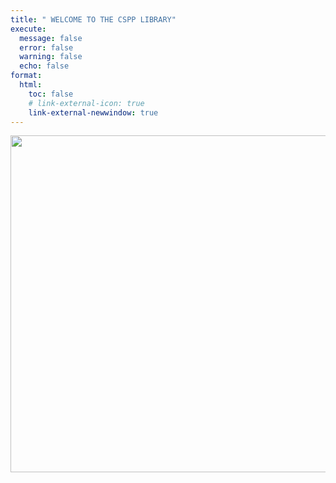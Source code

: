 ```yaml
---
title: " WELCOME TO THE CSPP LIBRARY"
execute:
  message: false
  error: false
  warning: false
  echo: false
format: 
  html:
    toc: false
    # link-external-icon: true
    link-external-newwindow: true
---
```


[![](images/CSPPBookplate.png){width="539"}](https://www.instagram.com/p/C_D98VZSm48)

